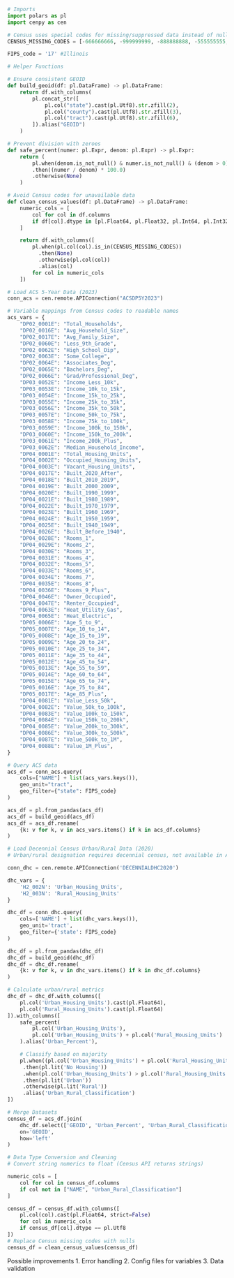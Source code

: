 ```python
# Imports
import polars as pl
import cenpy as cen

# Census uses special codes for missing/suppressed data instead of nulls
CENSUS_MISSING_CODES = [-666666666, -999999999, -888888888, -555555555, -222222222]

FIPS_code = '17' #Illinois

# Helper Functions

# Ensure consistent GEOID
def build_geoid(df: pl.DataFrame) -> pl.DataFrame:
    return df.with_columns(
        pl.concat_str([
            pl.col("state").cast(pl.Utf8).str.zfill(2),
            pl.col("county").cast(pl.Utf8).str.zfill(3),
            pl.col("tract").cast(pl.Utf8).str.zfill(6),
        ]).alias("GEOID")
    )

# Prevent division with zeroes
def safe_percent(numer: pl.Expr, denom: pl.Expr) -> pl.Expr:
    return (
        pl.when(denom.is_not_null() & numer.is_not_null() & (denom > 0))
        .then((numer / denom) * 100.0)
        .otherwise(None)
    )

# Avoid Census codes for unavailable data
def clean_census_values(df: pl.DataFrame) -> pl.DataFrame:
    numeric_cols = [
        col for col in df.columns
        if df[col].dtype in [pl.Float64, pl.Float32, pl.Int64, pl.Int32]
    ]

    return df.with_columns([
        pl.when(pl.col(col).is_in(CENSUS_MISSING_CODES))
          .then(None)
          .otherwise(pl.col(col))
          .alias(col)
        for col in numeric_cols
    ])

# Load ACS 5-Year Data (2023)
conn_acs = cen.remote.APIConnection("ACSDP5Y2023")

# Variable mappings from Census codes to readable names
acs_vars = {
    "DP02_0001E": "Total_Households",
    "DP02_0016E": "Avg_Household_Size",
    "DP02_0017E": "Avg_Family_Size",
    "DP02_0060E": "Less_9th_Grade",
    "DP02_0062E": "High_School_Dip",
    "DP02_0063E": "Some_College",
    "DP02_0064E": "Associates_Deg",
    "DP02_0065E": "Bachelors_Deg",
    "DP02_0066E": "Grad/Professional_Deg",
    "DP03_0052E": "Income_Less_10k",
    "DP03_0053E": "Income_10k_to_15k",
    "DP03_0054E": "Income_15k_to_25k",
    "DP03_0055E": "Income_25k_to_35k",
    "DP03_0056E": "Income_35k_to_50k",
    "DP03_0057E": "Income_50k_to_75k",
    "DP03_0058E": "Income_75k_to_100k",
    "DP03_0059E": "Income_100k_to_150k",
    "DP03_0060E": "Income_150k_to_200k",
    "DP03_0061E": "Income_200k_Plus",
    "DP03_0062E": "Median_Household_Income",
    "DP04_0001E": "Total_Housing_Units",
    "DP04_0002E": "Occupied_Housing_Units",
    "DP04_0003E": "Vacant_Housing_Units",
    "DP04_0017E": "Built_2020_After",
    "DP04_0018E": "Built_2010_2019",
    "DP04_0019E": "Built_2000_2009",
    "DP04_0020E": "Built_1990_1999",
    "DP04_0021E": "Built_1980_1989",
    "DP04_0022E": "Built_1970_1979",
    "DP04_0023E": "Built_1960_1969",
    "DP04_0024E": "Built_1950_1959",
    "DP04_0025E": "Built_1940_1949",
    "DP04_0026E": "Built_Before_1940",
    "DP04_0028E": "Rooms_1",
    "DP04_0029E": "Rooms_2",
    "DP04_0030E": "Rooms_3",
    "DP04_0031E": "Rooms_4",
    "DP04_0032E": "Rooms_5",
    "DP04_0033E": "Rooms_6",
    "DP04_0034E": "Rooms_7",
    "DP04_0035E": "Rooms_8",
    "DP04_0036E": "Rooms_9_Plus",
    "DP04_0046E": "Owner_Occupied",
    "DP04_0047E": "Renter_Occupied",
    "DP04_0063E": "Heat_Utility_Gas",
    "DP04_0065E": "Heat_Electric",
    "DP05_0006E": "Age_5_to_9",
    "DP05_0007E": "Age_10_to_14",
    "DP05_0008E": "Age_15_to_19",
    "DP05_0009E": "Age_20_to_24",
    "DP05_0010E": "Age_25_to_34",
    "DP05_0011E": "Age_35_to_44",
    "DP05_0012E": "Age_45_to_54",
    "DP05_0013E": "Age_55_to_59",
    "DP05_0014E": "Age_60_to_64",
    "DP05_0015E": "Age_65_to_74",
    "DP05_0016E": "Age_75_to_84",
    "DP05_0017E": "Age_85_Plus",
    "DP04_0081E": "Value_Less_50k",
    "DP04_0082E": "Value_50k_to_100k",
    "DP04_0083E": "Value_100k_to_150k",
    "DP04_0084E": "Value_150k_to_200k",
    "DP04_0085E": "Value_200k_to_300k",
    "DP04_0086E": "Value_300k_to_500k",
    "DP04_0087E": "Value_500k_to_1M",
    "DP04_0088E": "Value_1M_Plus",
}

# Query ACS data
acs_df = conn_acs.query(
    cols=["NAME"] + list(acs_vars.keys()),
    geo_unit="tract",
    geo_filter={"state": FIPS_code}
)

acs_df = pl.from_pandas(acs_df)
acs_df = build_geoid(acs_df)
acs_df = acs_df.rename(
    {k: v for k, v in acs_vars.items() if k in acs_df.columns}
)

# Load Decennial Census Urban/Rural Data (2020)
# Urban/rural designation requires decennial census, not available in ACS

conn_dhc = cen.remote.APIConnection('DECENNIALDHC2020')

dhc_vars = {
    'H2_002N': 'Urban_Housing_Units',
    'H2_003N': 'Rural_Housing_Units'
}

dhc_df = conn_dhc.query(
    cols=['NAME'] + list(dhc_vars.keys()),
    geo_unit='tract',
    geo_filter={'state': FIPS_code}
)

dhc_df = pl.from_pandas(dhc_df)
dhc_df = build_geoid(dhc_df)
dhc_df = dhc_df.rename(
    {k: v for k, v in dhc_vars.items() if k in dhc_df.columns}
)

# Calculate urban/rural metrics
dhc_df = dhc_df.with_columns([
    pl.col('Urban_Housing_Units').cast(pl.Float64),
    pl.col('Rural_Housing_Units').cast(pl.Float64)
]).with_columns([
    safe_percent(
        pl.col('Urban_Housing_Units'),
        pl.col('Urban_Housing_Units') + pl.col('Rural_Housing_Units')
    ).alias('Urban_Percent'),

    # Classify based on majority
    pl.when((pl.col('Urban_Housing_Units') + pl.col('Rural_Housing_Units')) == 0)
     .then(pl.lit('No Housing'))
     .when(pl.col('Urban_Housing_Units') > pl.col('Rural_Housing_Units'))
     .then(pl.lit('Urban'))
     .otherwise(pl.lit('Rural'))
     .alias('Urban_Rural_Classification')
])

# Merge Datasets
census_df = acs_df.join(
    dhc_df.select(['GEOID', 'Urban_Percent', 'Urban_Rural_Classification']),
    on='GEOID',
    how='left'
)

# Data Type Conversion and Cleaning
# Convert string numerics to float (Census API returns strings)

numeric_cols = [
    col for col in census_df.columns
    if col not in ["NAME", "Urban_Rural_Classification"]
]

census_df = census_df.with_columns([
    pl.col(col).cast(pl.Float64, strict=False)
    for col in numeric_cols
    if census_df[col].dtype == pl.Utf8
])
# Replace Census missing codes with nulls
census_df = clean_census_values(census_df)
```

Possible improvements
1. Error handling
2. Config files for variables
3. Data validation
